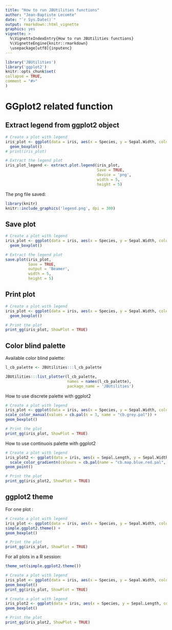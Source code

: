 ```yaml
---
title: "How to run JBUtilities functions"
author: "Jean-Baptiste Lecomte"
date: "`r Sys.Date()`"
output: rmarkdown::html_vignette
graphics: yes
vignette: >
  %\VignetteIndexEntry{How to run JBUtilities functions}
  %\VignetteEngine{knitr::rmarkdown}
  \usepackage[utf8]{inputenc}
---
```

  
  
```r
library('JBUtilities')
library('ggplot2')
knitr::opts_chunk$set(
collapse = TRUE,
comment = "#>"
)
```

# GGplot2 related function

## Extract legend from ggplot2 object

```r
# Create a plot with legend
iris_plot <- ggplot(data = iris, aes(x = Species, y = Sepal.Width, colour = Species)) +
  geom_boxplot()
# print(iris_plot)

# Extract the legend plot
iris_plot_legend <- extract.plot.legend(iris_plot,
                                        Save = TRUE,
                                        device = 'png',
                                        width = 5,
                                        height = 5)
```

The png file saved:

```r
library(knitr)
knitr::include_graphics('legend.png', dpi = 300)
```

## Save plot

```r
# Create a plot with legend
iris_plot <- ggplot(data = iris, aes(x = Species, y = Sepal.Width, colour = Species)) +
  geom_boxplot()

# Extract the legend plot
save.plot(iris_plot,
          Save = TRUE,
          output = 'Beamer',
          width = 5,
          height = 5)
```

## Print plot
```r
# Create a plot with legend
iris_plot <- ggplot(data = iris, aes(x = Species, y = Sepal.Width, colour = Species)) +
  geom_boxplot()

# Print the plot 
print_gg(iris_plot, ShowPlot = TRUE)
```


## Color blind palette

Available color blind palette:

```r
l_cb_palette <- JBUtilities:::l_cb_palette

JBUtilities:::list_plotter(l_cb_palette,
                           names = names(l_cb_palette),
                           package_name = 'JBUtilities')


```

How to use discrete palette with ggplot2

```r
# Create a plot with legend
iris_plot <- ggplot(data = iris, aes(x = Species, y = Sepal.Width, color = Species)) +
scale_color_manual(values = cb.pal(n = 3, name = "cb.grey.pal")) +
geom_boxplot()

# Print the plot
print_gg(iris_plot, ShowPlot = TRUE)
```

How to use continuois palette with ggplot2
```r
# Create a plot with legend
iris_plot2 <- ggplot(data = iris, aes(x = Sepal.Length, y = Sepal.Width, color = Sepal.Length)) +
  scale_color_gradientn(colours = cb.pal(name = "cb.map.blue.red.pal",  type = "continuous")) +
geom_point()

# Print the plot
print_gg(iris_plot2, ShowPlot = TRUE)
```

## ggplot2 theme

For one plot :

```r
# Create a plot with legend
iris_plot <- ggplot(data = iris, aes(x = Species, y = Sepal.Width, color = Species)) +
simple.ggplot2.theme() +
geom_boxplot()

# Print the plot
print_gg(iris_plot, ShowPlot = TRUE)
```

For all plots in a R session:

```r
theme_set(simple.ggplot2.theme())

# Create a plot with legend
iris_plot <- ggplot(data = iris, aes(x = Species, y = Sepal.Width, color = Species)) +
geom_boxplot()
print_gg(iris_plot, ShowPlot = TRUE)

# Create a plot with legend
iris_plot2 <- ggplot(data = iris, aes(x = Species, y = Sepal.Length, color = Species)) +
geom_boxplot()

# Print the plot
print_gg(iris_plot2, ShowPlot = TRUE)
```


